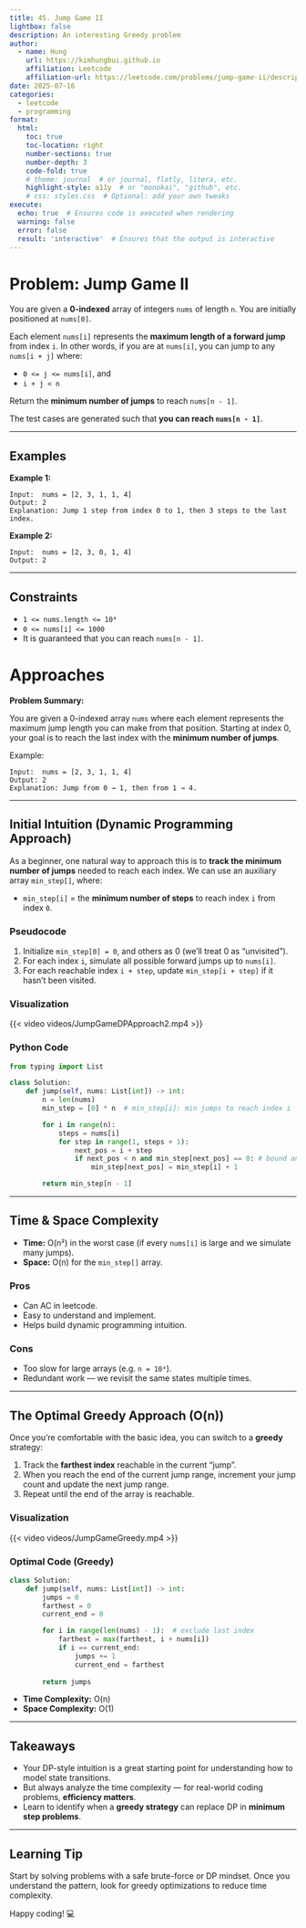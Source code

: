 ```yaml
---
title: 45. Jump Game II
lightbox: false
description: An interesting Greedy problem
author:
  - name: Hung
    url: https://kimhungbui.github.io
    affiliation: Leetcode
    affiliation-url: https://leetcode.com/problems/jump-game-ii/description/
date: 2025-07-16
categories:
  - leetcode
  - programming
format:
  html:
    toc: true
    toc-location: right
    number-sections: true
    number-depth: 3
    code-fold: true
    # theme: journal  # or journal, flatly, litera, etc.
    highlight-style: a11y  # or "monokai", "github", etc.
    # css: styles.css  # Optional: add your own tweaks
execute:
  echo: true  # Ensures code is executed when rendering
  warning: false
  error: false
  result: 'interactive'  # Ensures that the output is interactive
---
```


# Problem: Jump Game II

You are given a **0-indexed** array of integers `nums` of length `n`. You are initially positioned at `nums[0]`.

Each element `nums[i]` represents the **maximum length of a forward jump** from index `i`. In other words, if you are at `nums[i]`, you can jump to any `nums[i + j]` where:

- `0 <= j <= nums[i]`, and  
- `i + j < n`

Return the **minimum number of jumps** to reach `nums[n - 1]`.

The test cases are generated such that **you can reach `nums[n - 1]`**.

---

## Examples

**Example 1:**

```
Input:  nums = [2, 3, 1, 1, 4]
Output: 2
Explanation: Jump 1 step from index 0 to 1, then 3 steps to the last index.
```

**Example 2:**

```
Input:  nums = [2, 3, 0, 1, 4]
Output: 2
```

---

## Constraints

- `1 <= nums.length <= 10⁴`  
- `0 <= nums[i] <= 1000`  
- It is guaranteed that you can reach `nums[n - 1]`.


# Approaches

**Problem Summary:**

You are given a 0-indexed array `nums` where each element represents the maximum jump length you can make from that position. Starting at index 0, your goal is to reach the last index with the **minimum number of jumps**.

Example:

```text
Input:  nums = [2, 3, 1, 1, 4]
Output: 2
Explanation: Jump from 0 → 1, then from 1 → 4.
```

---

## Initial Intuition (Dynamic Programming Approach)

As a beginner, one natural way to approach this is to **track the minimum number of jumps** needed to reach each index. We can use an auxiliary array `min_step[]`, where:

- `min_step[i]` = the **minimum number of steps** to reach index `i` from index `0`.

### Pseudocode

1. Initialize `min_step[0] = 0`, and others as 0 (we'll treat 0 as "unvisited").
2. For each index `i`, simulate all possible forward jumps up to `nums[i]`.
3. For each reachable index `i + step`, update `min_step[i + step]` if it hasn't been visited.

### Visualization

{{< video videos/JumpGameDPApproach2.mp4 >}}



### Python Code

```python
from typing import List

class Solution:
    def jump(self, nums: List[int]) -> int:
        n = len(nums)
        min_step = [0] * n  # min_step[i]: min jumps to reach index i

        for i in range(n):
            steps = nums[i]
            for step in range(1, steps + 1):
                next_pos = i + step
                if next_pos < n and min_step[next_pos] == 0: # bound and visited
                    min_step[next_pos] = min_step[i] + 1

        return min_step[n - 1]
```

---

## Time & Space Complexity

- **Time:** O(n²) in the worst case (if every `nums[i]` is large and we simulate many jumps).
- **Space:** O(n) for the `min_step[]` array.

### Pros
- Can AC in leetcode.
- Easy to understand and implement.
- Helps build dynamic programming intuition.

### Cons
- Too slow for large arrays (e.g. `n = 10⁴`).
- Redundant work — we revisit the same states multiple times.

---

## The Optimal Greedy Approach (O(n))

Once you're comfortable with the basic idea, you can switch to a **greedy** strategy:

1. Track the **farthest index** reachable in the current "jump".
2. When you reach the end of the current jump range, increment your jump count and update the next jump range.
3. Repeat until the end of the array is reachable.


### Visualization

{{< video videos/JumpGameGreedy.mp4 >}}

### Optimal Code (Greedy)

```python
class Solution:
    def jump(self, nums: List[int]) -> int:
        jumps = 0
        farthest = 0
        current_end = 0

        for i in range(len(nums) - 1):  # exclude last index
            farthest = max(farthest, i + nums[i])
            if i == current_end:
                jumps += 1
                current_end = farthest
        
        return jumps
```

- **Time Complexity:** O(n)
- **Space Complexity:** O(1)

---

## Takeaways

- Your DP-style intuition is a great starting point for understanding how to model state transitions.
- But always analyze the time complexity — for real-world coding problems, **efficiency matters**.
- Learn to identify when a **greedy strategy** can replace DP in **minimum step problems**.

---

## Learning Tip

Start by solving problems with a safe brute-force or DP mindset. Once you understand the pattern, look for greedy optimizations to reduce time complexity.

Happy coding! 💻


